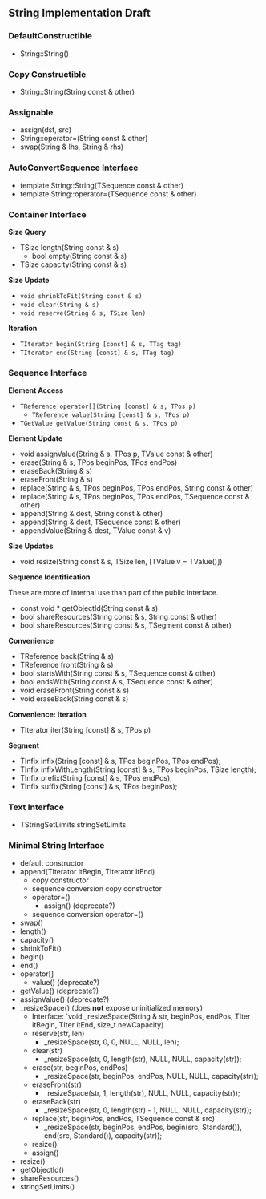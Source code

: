 
== String Implementation Draft ==

=== DefaultConstructible ===

*String::String()

=== Copy Constructible ===

*String::String(String const & other)

=== Assignable ===

*assign(dst, src)
*String::operator=(String const & other)
*swap(String & lhs, String & rhs)

=== AutoConvertSequence Interface ===

*template <typename TSequence> String::String(TSequence const & other)
*template <typename TSequence> String::operator=(TSequence const & other)

=== Container Interface ===

'''Size Query'''

*TSize length(String const & s)
**bool empty(String const & s)
*TSize capacity(String const & s)

'''Size Update'''

*<tt>void shrinkToFit(String const & s)</tt>
*<tt>void clear(String & s)</tt>
*<tt>void reserve(String & s, TSize len)</tt>

'''Iteration'''

*<tt>TIterator begin(String [const] & s, TTag tag)</tt>
*<tt>TIterator end(String [const] & s, TTag tag)</tt>

=== Sequence Interface ===

'''Element Access'''

*<tt>TReference operator[](String [const] & s, TPos p)</tt>
**<tt>TReference value(String [const] & s, TPos p)</tt>
*<tt>TGetValue getValue(String const & s, TPos p)</tt>

'''Element Update'''

*void assignValue(String & s, TPos p, TValue const & other)
*erase(String & s, TPos beginPos, TPos endPos)
*eraseBack(String & s)
*eraseFront(String & s)
*replace(String & s, TPos beginPos, TPos endPos, String const & other)
*replace(String & s, TPos beginPos, TPos endPos, TSequence const & other)
*append(String & dest, String const & other)
*append(String & dest, TSequence const & other)
*appendValue(String & dest, TValue const & v)

'''Size Updates'''

*void resize(String const & s, TSize len, [TValue v = TValue()])

'''Sequence Identification'''

These are more of internal use than part of the public interface.

*const void * getObjectId(String const & s)
*bool shareResources(String const & s, String const & other)
*bool shareResources(String const & s, TSegment const & other)

'''Convenience'''

*TReference back(String & s)
*TReference front(String & s)
*bool startsWith(String const & s, TSequence const & other)
*bool endsWith(String const & s, TSequence const & other)
*void eraseFront(String const & s)
*void eraseBack(String const & s)

'''Convenience: Iteration'''

*TIterator iter(String [const] & s, TPos p)

'''Segment'''

*TInfix infix(String [const] & s, TPos beginPos, TPos endPos);
*TInfix infixWithLength(String [const] & s, TPos beginPos, TSize length);
*TInfix prefix(String [const] & s, TPos endPos);
*TInfix suffix(String [const] & s, TPos beginPos);

=== Text Interface ===

*TStringSetLimits stringSetLimits

=== Minimal String Interface ===

*default constructor
*append(TIterator itBegin, TIterator itEnd)
**copy constructor
**sequence conversion copy constructor
**operator=()
***assign() (deprecate?)
**sequence conversion operator=()
*swap()
*length()
*capacity()
*shrinkToFit()
*begin()
*end()
*operator[]
**value() (deprecate?)
*getValue() (deprecate?)
*assignValue() (deprecate?)
*_resizeSpace()  (does '''not''' expose uninitialized memory)
**Interface: `void _resizeSpace(String & str, beginPos, endPos, TIter itBegin, TIter itEnd, size_t newCapacity)
**reserve(str, len)
***_resizeSpace(str, 0, 0, NULL, NULL, len);
**clear(str)
***_resizeSpace(str, 0, length(str), NULL, NULL, capacity(str));
**erase(str, beginPos, endPos)
***_resizeSpace(str, beginPos, endPos, NULL, NULL, capacity(str));
**eraseFront(str)
***_resizeSpace(str, 1, length(str), NULL, NULL, capacity(str));
**eraseBack(str)
***_resizeSpace(str, 0, length(str) - 1, NULL, NULL, capacity(str));
**replace(str, beginPos, endPos, TSequence const & src)
***_resizeSpace(str, beginPos, endPos, begin(src, Standard()), end(src, Standard()), capacity(str));
**resize()
**assign()
*resize()
*getObjectId()
*shareResources()
*stringSetLimits()



{{TracNotice|{{PAGENAME}}}}